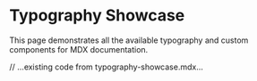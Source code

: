# Typography Showcase

This page demonstrates all the available typography and custom components for MDX documentation.

// ...existing code from typography-showcase.mdx...
